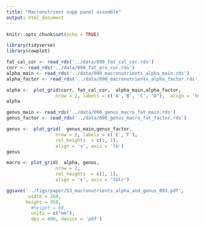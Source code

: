 ```yaml
---
title: "Macronutrient supp panel assemble"
output: html_document
---
```


```r
knitr::opts_chunk$set(echo = TRUE)
```

```r
library(tidyverse)
library(cowplot)
```

```r
fat_cal_cor <- read_rds('../data/090_fat_cal_cor.rds')
corr <- read_rds('../data/090_fat_pro_cor.rds')
alpha_main <- read_rds('../data/090_macronutrients_alpha_main.rds')
alpha_factor <- read_rds('../data/090_macronutrients_alpha_factor.rds')

alpha <-  plot_grid(corr, fat_cal_cor,  alpha_main,alpha_factor,
                  nrow = 2, labels = c('A','B', 'C', "D"),  align = 'hv', axis = 'tblr')
alpha
```
```r
genus_main <- read_rds('../data/090_genus_macro_fat_main.rds')
genus_factor <- read_rds('../data/090_genus_macro_fat_factor.rds')
```


```r
genus <-  plot_grid(  genus_main,genus_factor,
                  nrow = 2, labels = c('E','F'), 
                  rel_heights  = c(1, 1), 
                  align = 'v', axis = 'lb')
genus
```


```r
macro <- plot_grid(  alpha, genus,
                  nrow = 2,  
                  rel_heights  = c(1, 1), 
                  align = 'v', axis = 'tblr')

ggsave('../figs/paper/S3_macronutrients_alpha_and_genus_093.pdf',
        width = 260,
       height = 350,
         #height = 60,
         units = c("mm"),
         dpi = 400, device = 'pdf')

```

